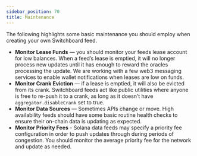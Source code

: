 ```yaml
---
sidebar_position: 70
title: Maintenance
---
```


The following highlights some basic maintenance you should employ when creating
your own Switchboard feed.

- **Monitor Lease Funds** — you should monitor your feeds lease account for low
  balances. When a feed’s lease is emptied, it will no longer process new
  updates until it has enough to reward the oracles processing the update. We
  are working with a few web3 messaging services to enable wallet notifications
  when leases are low on funds.
- **Monitor Crank Eviction** — if a lease is emptied, it will also be evicted
  from its crank. Switchboard feeds act like public utilities where anyone is
  free to re-push it to a crank, as long as it doesn’t have
  `aggregator.disableCrank` set to true.
- **Monitor Data Sources** — Sometimes APIs change or move. High availability
  feeds should have some basic routine health checks to ensure their on-chain
  data is updating as expected.
- **Monitor Priority Fees** - Solana data feeds may specify a priority fee
  configuration in order to push updates through during periods of congestion.
  You should monitor the average priority fee for the network and update as
  needed.
